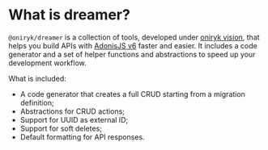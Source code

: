 # What is dreamer?

`@oniryk/dreamer` is a collection of tools, developed under [oniryk vision](http://oniryk.tech/manifest), that helps you build APIs with [AdonisJS v6](https://adonisjs.com) faster and easier. It includes a code generator and a set of helper functions and abstractions to speed up your development workflow.

What is included:

- A code generator that creates a full CRUD starting from a migration definition;
- Abstractions for CRUD actions;
- Support for UUID as external ID;
- Support for soft deletes;
- Default formatting for API responses.
